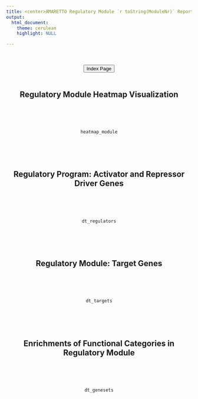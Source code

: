 ```yaml
---
title: <center>AMARETTO Regulatory Module `r toString(ModuleNr)` Report</center>
output: 
  html_document:
    theme: cerulean
    highlight: NULL

---
```

<center>
<br><br>
<a href="../index.html"><button type="button"  class="btn btn-primary">Index Page</button></a>
<br><br>

## Regulatory Module Heatmap Visualization
<br><br><br>
```r
heatmap_module
```
<br><br><br>

## Regulatory Program: Activator and Repressor Driver Genes
<br><br><br>
```r
dt_regulators
```
<br><br><br>

## Regulatory Module: Target Genes
<br><br><br>
```r
dt_targets
```
<br><br><br>

## Enrichments of Functional Categories in Regulatory Module
<br><br><br>
```r
dt_genesets
```
<br><br><br>
</center>
